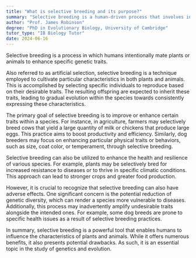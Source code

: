 ```yaml
---
title: "What is selective breeding and its purpose?"
summary: "Selective breeding is a human-driven process that involves intentionally mating plants or animals to enhance desired genetic traits."
author: "Prof. James Robinson"
degree: "PhD in Evolutionary Biology, University of Cambridge"
tutor_type: "IB Biology Tutor"
date: 2024-06-16
---
```


Selective breeding is a process in which humans intentionally mate plants or animals to enhance specific genetic traits.

Also referred to as artificial selection, selective breeding is a technique employed to cultivate particular characteristics in both plants and animals. This is accomplished by selecting specific individuals to reproduce based on their desirable traits. The resulting offspring are expected to inherit these traits, leading to gradual evolution within the species towards consistently expressing these characteristics.

The primary goal of selective breeding is to improve or enhance certain traits within a species. For instance, in agriculture, farmers may selectively breed cows that yield a large quantity of milk or chickens that produce large eggs. This practice aims to boost productivity and efficiency. Similarly, dog breeders may focus on enhancing particular physical traits or behaviors, such as size, coat color, or temperament, through selective breeding.

Selective breeding can also be utilized to enhance the health and resilience of various species. For example, plants may be selectively bred for increased resistance to diseases or to thrive in specific climatic conditions. This approach can lead to stronger crops and greater food production.

However, it is crucial to recognize that selective breeding can also have adverse effects. One significant concern is the potential reduction of genetic diversity, which can render a species more vulnerable to diseases. Additionally, this process may inadvertently amplify undesirable traits alongside the intended ones. For example, some dog breeds are prone to specific health issues as a result of selective breeding practices.

In summary, selective breeding is a powerful tool that enables humans to influence the characteristics of plants and animals. While it offers numerous benefits, it also presents potential drawbacks. As such, it is an essential topic in the study of genetics and evolution.
    